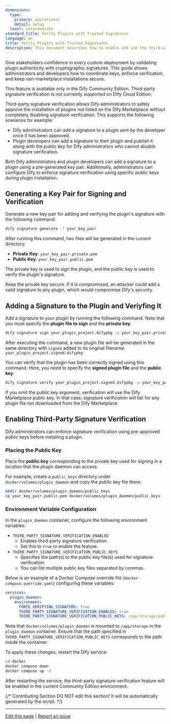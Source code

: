 ```yaml
---
dimensions:
  type:
    primary: operational
    detail: setup
  level: intermediate
standard_title: Verify Plugins with Trusted Signatures
language: en
title: Verify Plugins with Trusted Signatures
description: This document describes how to enable and use the third-party signature verification feature in the Dify Community Edition, including key pair generation, plugin signing and verification, and environment configuration steps, enabling administrators to securely install plugins not available on the Dify Marketplace.
---
```


Give stakeholders confidence in every custom deployment by validating plugin authenticity with cryptographic signatures. This guide shows administrators and developers how to coordinate keys, enforce verification, and keep non-marketplace installations secure.

<Warning>This feature is available only in the Dify Community Edition. Third-party signature verification is not currently supported on Dify Cloud Edition.</Warning>

Third-party signature verification allows Dify administrators to safely approve the installation of plugins not listed on the Dify Marketplace without completely disabling signature verification. This supports the following scenarios for example:

* Dify administrators can add a signature to a plugin sent by the developer once it has been approved.
* Plugin developers can add a signature to their plugin and publish it along with the public key for Dify administrators who cannot disable signature verification.

Both Dify administrators and plugin developers can add a signature to a plugin using a pre-generated key pair. Additionally, administrators can configure Dify to enforce signature verification using specific public keys during plugin installation.

## Generating a Key Pair for Signing and Verification

Generate a new key pair for adding and verifying the plugin's signature with the following command:

```bash
dify signature generate -f your_key_pair
```

After running this command, two files will be generated in the current directory:

* **Private Key**: `your_key_pair.private.pem`
* **Public Key**: `your_key_pair.public.pem`

The private key is used to sign the plugin, and the public key is used to verify the plugin's signature.

<Warning>Keep the private key secure. If it is compromised, an attacker could add a valid signature to any plugin, which would compromise Dify's security.</Warning>

## Adding a Signature to the Plugin and Veriyfing It

Add a signature to your plugin by running the following command. Note that you must specify the **plugin file to sign** and the **private key**:

```bash
dify signature sign your_plugin_project.difypkg -p your_key_pair.private.pem
```

After executing the command, a new plugin file will be generated in the same directory with `signed` added to its original filename: `your_plugin_project.signed.difypkg`

You can verify that the plugin has been correctly signed using this command. Here, you need to specify the **signed plugin file** and the **public key**:

```bash
dify signature verify your_plugin_project.signed.difypkg -p your_key_pair.public.pem
```

<Info>If you omit the public key argument, verification will use the Dify Marketplace public key. In that case, signature verification will fail for any plugin file not downloaded from the Dify Marketplace.</Info>

## Enabling Third-Party Signature Verification

Dify administrators can enforce signature verification using pre-approved public keys before installing a plugin.

### Placing the Public Key

Place the **public key** corresponding to the private key used for signing in a location that the plugin daemon can access.

For example, create a `public_keys` directory under `docker/volumes/plugin_daemon` and copy the public key file there:

```bash
mkdir docker/volumes/plugin_daemon/public_keys
cp your_key_pair.public.pem docker/volumes/plugin_daemon/public_keys
```

### Environment Variable Configuration

In the `plugin_daemon` container, configure the following environment variables:

* `THIRD_PARTY_SIGNATURE_VERIFICATION_ENABLED`
  * Enables third-party signature verification.
  * Set this to `true` to enable the feature.
* `THIRD_PARTY_SIGNATURE_VERIFICATION_PUBLIC_KEYS`
  * Specifies the path(s) to the public key file(s) used for signature verification.
  * You can list multiple public key files separated by commas.

Below is an example of a Docker Compose override file (`docker-compose.override.yaml`) configuring these variables:

```yaml
services:
  plugin_daemon:
    environment:
      FORCE_VERIFYING_SIGNATURE: true
      THIRD_PARTY_SIGNATURE_VERIFICATION_ENABLED: true
      THIRD_PARTY_SIGNATURE_VERIFICATION_PUBLIC_KEYS: /app/storage/public_keys/your_key_pair.public.pem
```

<Info>Note that `docker/volumes/plugin_daemon` is mounted to `/app/storage` in the `plugin_daemon` container. Ensure that the path specified in `THIRD_PARTY_SIGNATURE_VERIFICATION_PUBLIC_KEYS` corresponds to the path inside the container.</Info>

To apply these changes, restart the Dify service:

```bash
cd docker
docker compose down
docker compose up -d
```

After restarting the service, the third-party signature verification feature will be enabled in the current Community Edition environment.

{/*
Contributing Section
DO NOT edit this section!
It will be automatically generated by the script.
*/}

---

[Edit this page](https://github.com/langgenius/dify-docs/edit/main/plugin-dev-en/0312-third-party-signature-verification.mdx) | [Report an issue](https://github.com/langgenius/dify-docs/issues/new?template=docs.yml)
